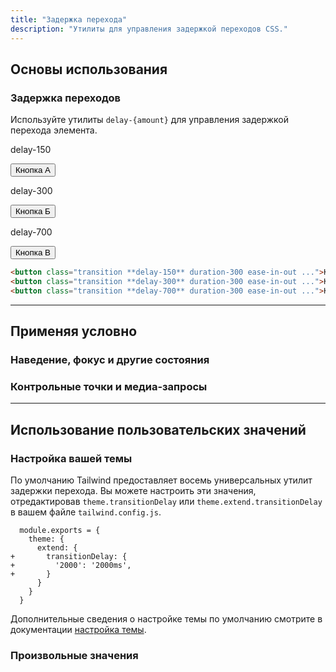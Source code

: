 ```yaml
---
title: "Задержка перехода"
description: "Утилиты для управления задержкой переходов CSS."
---
```




## Основы использования

### Задержка переходов

Используйте утилиты `delay-{amount}` для управления задержкой перехода элемента.

<Example hint="Наведите курсор на каждую кнопку, чтобы увидеть ожидаемое поведение">
  <div class="flex flex-col sm:flex-row gap-8 sm:gap-0 justify-around text-white text-sm font-bold leading-6">
    <div class="flex flex-col items-center shrink-0">
      <p class="font-medium text-sm text-slate-500 font-mono text-center mb-3 dark:text-slate-400">delay-150</p>
      <button class="px-4 py-2 font-semibold text-sm bg-blue-500 text-white rounded-md shadow-sm hover:scale-125 ease-in-out duration-300 delay-150">Кнопка А</button>
    </div>
    <div class="flex flex-col items-center shrink-0">
      <p class="font-medium text-sm text-slate-500 font-mono text-center mb-3 dark:text-slate-400">delay-300</p>
      <button class="px-4 py-2 font-semibold text-sm bg-blue-500 text-white rounded-md shadow-sm hover:scale-125 ease-in-out duration-300 delay-300">Кнопка Б</button>
    </div>
    <div class="flex flex-col items-center shrink-0">
      <p class="font-medium text-sm text-slate-500 font-mono text-center mb-3 dark:text-slate-400">delay-700</p>
      <button class="px-4 py-2 font-semibold text-sm bg-blue-500 text-white rounded-md shadow-sm hover:scale-125 ease-in-out duration-300 delay-700">Кнопка В</button>
    </div>
  </div>
</Example>

```html
<button class="transition **delay-150** duration-300 ease-in-out ...">Кнопка A</button>
<button class="transition **delay-300** duration-300 ease-in-out ...">Кнопка B</button>
<button class="transition **delay-700** duration-300 ease-in-out ...">Кнопка C</button>
```

---

## <Heading ignore>Применяя условно</Heading>

### <Heading ignore>Наведение, фокус и другие состояния</Heading>

<HoverFocusAndOtherStates defaultClass="transition duration-300 delay-150" featuredClass="delay-300" />

### <Heading ignore>Контрольные точки и медиа-запросы</Heading>

<BreakpointsAndMediaQueries defaultClass="transition duration-300 delay-150" featuredClass="delay-300" />

---

## Использование пользовательских значений

### Настройка вашей темы

По умолчанию Tailwind предоставляет восемь универсальных утилит задержки перехода. Вы можете настроить эти значения, отредактировав `theme.transitionDelay` или `theme.extend.transitionDelay` в вашем файле `tailwind.config.js`.

```diff-js tailwind.config.js
  module.exports = {
    theme: {
      extend: {
+       transitionDelay: {
+         '2000': '2000ms',
+       }
      }
    }
  }
```

Дополнительные сведения о настройке темы по умолчанию смотрите в документации [настройка темы](/docs/theme#customizing-the-default-theme).

### Произвольные значения

<ArbitraryValues property="transition-delay" featuredClass="delay-[2000ms]" />
